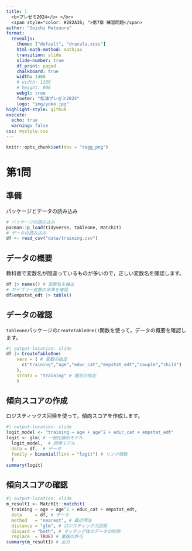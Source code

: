 ```yaml
---
title: |
  <b>プレゼミ2024</b> </br>
  <span style="color: #282A36; ">第7章 練習問題</span>
author: "Soichi Matsuura"
format:
  revealjs:
    theme: ["default", "dracula.scss"]
    html-math-method: mathjax
    transition: slide
    slide-number: true
    df_print: paged
    chalkboard: true
    width: 1400
    # width: 1200
    # height: 900
    webgl: true
    footer: "松浦プレゼミ2024"
    logo: "img/yoko.jpg"
highlight-style: github
execute:
  echo: true
  warning: false
css: mystyle.css
---
```




```r
knitr::opts_chunk$set(dev = "ragg_png")
```


# 第1問

## 準備

パッケージとデータの読み込み

```r
# パッケージの読み込み
pacman::p_load(tidyverse, tableone, MatchIt)
# データの読み込み
df <- read_csv("data/training.csv")
```

## データの概要

教科書で変数名が間違っているものが多いので，正しい変数名を確認します。

```r
df |> names() # 変数名を抽出
# カテゴリー変数の水準を確認
df$empstat_edt |> table()
```

## データの確認

`tableone`パッケージの`CreateTableOne()`関数を使って，データの概要を確認します。

```r
#| output-location: slide
df |> CreateTableOne(
    vars = ( # 変数の指定
      c("training","age","educ_cat","empstat_edt","couple","child")
    ),
    strata = "training" # 層別の指定
    )
```

## 傾向スコアの作成

ロジスティックス回帰を使って，傾向スコアを作成します。

```r
#| output-location: slide
logit_model <- "training ~ age + age^2 + educ_cat + empstat_edt"
logit <- glm( # 一般化線形モデル
  logit_model,  # 回帰モデル
  data = df,  # データ
  family = binomial(link = "logit") # リンク関数
  )
summary(logit)
```


## 傾向スコアの確認

```r
#| output-location: slide
m_result1 <- MatchIt::matchit(
  training ~ age + age^2 + educ_cat + empstat_edt,
  data     = df, # データ
  method   = "nearest", # 最近傍法
  distance = "glm", # ロジスティックス回帰
  discard = "both", # マッチング後のデータの削除
  replace  = TRUE) # 重複の許可
summary(m_result1) # 出力
```


